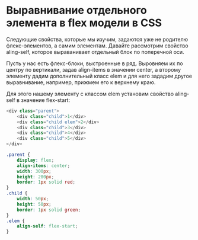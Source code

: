 # Выравнивание отдельного элемента в flex модели в CSS

Следующие свойства, которые мы изучим, задаются уже не родителю флекс-элементов, а самим элементам. Давайте рассмотрим свойство aling-self, которое выраванивает отдельный блок по поперечной оси.

Пусть у нас есть флекс-блоки, выстроенные в ряд. Выровняем их по центру по вертикали, задав align-items в значении center, а второму элементу дадим дополнительный класс elem и для него зададим другое выравнивание, например, прижмем его к верхнему краю.

Для этого нашему элементу с классом elem установим свойство aling-self в значение flex-start:

```js showLineNumbers copy
<div class="parent">
	<div class="child">1</div>
	<div class="child elem">2</div>
	<div class="child">3</div>
	<div class="child">4</div>
	<div class="child">5</div>
</div>
```

```css showLineNumbers copy
.parent {
	display: flex;
	align-items: center;
	width: 300px;
	height: 200px;
	border: 1px solid red;
}
.child {
	width: 50px;
	height: 50px;
	border: 1px solid green;
}
.elem {
	align-self: flex-start;
}
```